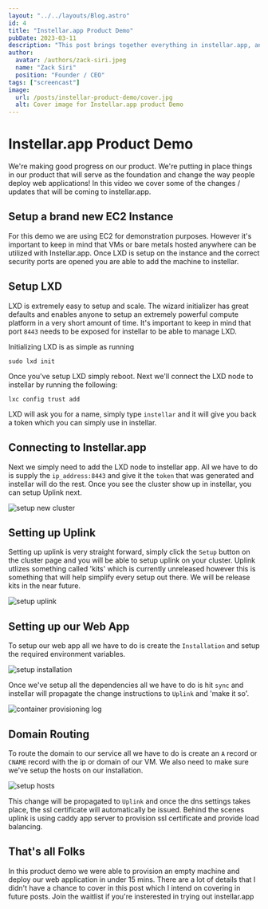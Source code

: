 ```yaml
---
layout: "../../layouts/Blog.astro"
id: 4
title: "Instellar.app Product Demo"
pubDate: 2023-03-11
description: "This post brings together everything in instellar.app, and show you the power of our platform."
author:
  avatar: /authors/zack-siri.jpeg
  name: "Zack Siri"
  position: "Founder / CEO"
tags: ["screencast"]
image:
  url: /posts/instellar-product-demo/cover.jpg
  alt: Cover image for Instellar.app product Demo
---
```


# Instellar.app Product Demo

We're making good progress on our product. We're putting in place things in our product that will serve as the foundation and change the way people deploy web applications! In this video we cover some of the changes / updates that will be coming to instellar.app.

<YouTube id="oqlzh34AF4Q" />

## Setup a brand new EC2 Instance

For this demo we are using EC2 for demonstration purposes. However it's important to keep in mind that VMs or bare metals hosted anywhere can be utilized with Instellar.app. Once LXD is setup on the instance and the correct security ports are opened you are able to add the machine to instellar.

## Setup LXD

LXD is extremely easy to setup and scale. The wizard initializer has great defaults and enables anyone to setup an extremely powerful compute platform in a very short amount of time. It's important to keep in mind that port `8443` needs to be exposed for instellar to be able to manage LXD.

Initializing LXD is as simple as running

```shell
sudo lxd init
```

Once you've setup LXD simply reboot. Next we'll connect the LXD node to instellar by running the following:

```shell
lxc config trust add
```

LXD will ask you for a name, simply type `instellar` and it will give you back a token which you can simply use in instellar.

## Connecting to Instellar.app

Next we simply need to add the LXD node to instellar app. All we have to do is supply the `ip_address:8443` and give it the `token` that was generated and instellar will do the rest. Once you see the cluster show up in instellar, you can setup Uplink next.

![setup new cluster](/posts/instellar-product-demo/setup-new-cluster.jpg)

## Setting up Uplink

Setting up uplink is very straight forward, simply click the `Setup` button on the cluster page and you will be able to setup uplink on your cluster. Uplink utlizes something called 'kits' which is currently unreleased however this is something that will help simplify every setup out there. We will be release kits in the near future.

![setup uplink](/posts/instellar-product-demo/setup-uplink.jpg)

## Setting up our Web App

To setup our web app all we have to do is create the `Installation` and setup the required environment variables.

![setup installation](/posts/instellar-product-demo/setup-web-app.jpg)

Once we've setup all the dependencies all we have to do is hit `sync` and instellar will propagate the change instructions to `Uplink` and 'make it so'.

![container provisioning log](/posts/instellar-product-demo/app-provision-log.jpg)

## Domain Routing

To route the domain to our service all we have to do is create an `A` record or `CNAME` record with the ip or domain of our VM. We also need to make sure we've setup the hosts on our installation.

![setup hosts](/posts/instellar-product-demo/setup-hosts.jpg)

This change will be propagated to `Uplink` and once the dns settings takes place, the ssl certificate will automatically be issued. Behind the scenes uplink is using caddy app server to provision ssl certificate and provide load balancing.

## That's all Folks

In this product demo we were able to provision an empty machine and deploy our web application in under 15 mins. There are a lot of details that I didn't have a chance to cover in this post which I intend on covering in future posts. Join the waitlist if you're insterested in trying out instellar.app


